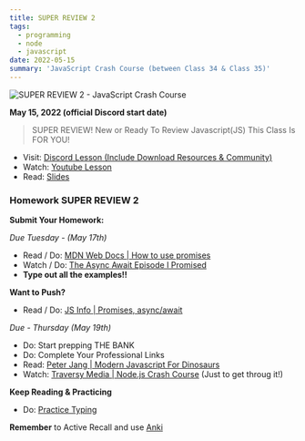 ```yaml
---
title: SUPER REVIEW 2
tags:
  - programming
  - node
  - javascript
date: 2022-05-15
summary: 'JavaScript Crash Course (between Class 34 & Class 35)'
---
```


![SUPER REVIEW 2 - JavaScript Crash Course](https://cdn.hashnode.com/res/hashnode/image/upload/v1676713182389/dYGkmhMYW.png?auto=compress)

**May 15, 2022 (official Discord start date)**

> SUPER REVIEW! New or Ready To Review Javascript(JS) This Class Is FOR YOU!

- Visit: [Discord Lesson (Include Download Resources & Community)](https://discord.com/channels/735923219315425401/738891289071714388/975440415929036800)
- Watch: [Youtube Lesson](https://youtu.be/1sRJYuaqoiI)
- Read: [Slides](https://slides.com/leonnoel/js-super-review)

### Homework SUPER REVIEW 2

**Submit Your Homework:**

_Due Tuesday - (May 17th)_

- Read / Do: [MDN Web Docs | How to use promises](https://developer.mozilla.org/en-US/docs/Learn/JavaScript/Asynchronous/Async_await)
- Watch / Do: [The Async Await Episode I Promised](https://youtu.be/vn3tm0quoqE)
- **Type out all the examples!!**

**Want to Push?**

- Read / Do: [JS Info | Promises, async/await](https://javascript.info/async)

_Due - Thursday (May 19th)_

- Do: Start prepping THE BANK
- Do: Complete Your Professional Links
- Read: [Peter Jang | Modern Javascript For Dinosaurs](https://medium.com/the-node-js-collection/modern-javascript-explained-for-dinosaurs-f695e9747b70)
- Watch: [Traversy Media | Node.js Crash Course](https://youtu.be/fBNz5xF-Kx4) (Just to get throug it!)

**Keep Reading & Practicing**

- Do: [Practice Typing](https://www.keybr.com/)

**Remember** to Active Recall and use [Anki](https://apps.ankiweb.net/)
